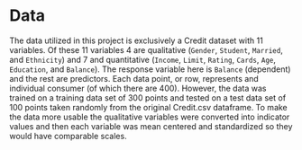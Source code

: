 # Data

The data utilized in this project is exclusively a Credit dataset with 11 variables.  Of these 11 variables 4 are qualitative (`Gender`, `Student`, `Married`, and `Ethnicity`) and 7 and quantitative (`Income`, `Limit`, `Rating`, `Cards`, `Age`, `Education`, and `Balance`). The response variable here is `Balance` (dependent) and the rest are predictors. Each data point, or row, represents and individual consumer (of which there are 400). However, the data was trained on a training data set of 300 points and tested on a test data set of 100 points taken randomly from the original Credit.csv dataframe. To make the data more usable the qualitative variables were converted into indicator values and then each variable was mean centered and standardized so they would have comparable scales.


